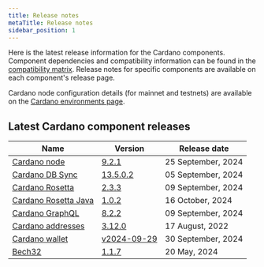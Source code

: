 ```yaml
---
title: Release notes
metaTitle: Release notes
sidebar_position: 1
---
```


Here is the latest release information for the Cardano components. Component
dependencies and compatibility information can be found in the
[compatibility matrix](/developer-resources/release-notes/comp-matrix). Release
notes for specific components are available on each component's release page.

Cardano node configuration details (for mainnet and testnets) are available on
the
[Cardano environments page](https://book.world.dev.cardano.org/environments.html).

## Latest Cardano component releases

| Name                                                                               | Version                                                                                      | Release date       |
|------------------------------------------------------------------------------------|----------------------------------------------------------------------------------------------|--------------------|
| [Cardano node](https://github.com/IntersectMBO/cardano-node)                       | [9.2.1](https://github.com/IntersectMBO/cardano-node/releases/tag/9.2.1)                     | 25 September, 2024 |
| [Cardano DB Sync](https://github.com/IntersectMBO/cardano-db-sync)                 | [13.5.0.2](https://github.com/IntersectMBO/cardano-db-sync/releases/tag/13.5.0.2)            | 05 September, 2024 |
| [Cardano Rosetta](https://github.com/cardano-foundation/cardano-rosetta)           | [2.3.3](https://github.com/cardano-foundation/cardano-rosetta/releases/tag/2.3.3)            | 09 September, 2024 |
| [Cardano Rosetta Java](https://github.com/cardano-foundation/cardano-rosetta-java) | [1.0.2](https://github.com/cardano-foundation/cardano-rosetta-java/releases/tag/1.0.2)       | 16 October, 2024 |
| [Cardano GraphQL](https://github.com/cardano-foundation/cardano-graphql)           | [8.2.2](https://github.com/cardano-foundation/cardano-graphql/releases/tag/8.2.2)            | 09 September, 2024 |
| [Cardano addresses](https://github.com/IntersectMBO/cardano-addresses)             | [3.12.0](https://github.com/IntersectMBO/cardano-addresses/releases/tag/3.12.0)              | 17 August, 2022    |
| [Cardano wallet](https://github.com/cardano-foundation/cardano-wallet)             | [v2024-09-29](https://github.com/cardano-foundation/cardano-wallet/releases/tag/v2024-09-29) | 30 September, 2024 |
| [Bech32](https://github.com/IntersectMBO/bech32)                                   | [1.1.7](https://github.com/IntersectMBO/bech32/releases/tag/v1.1.7)                          | 20 May, 2024       |

